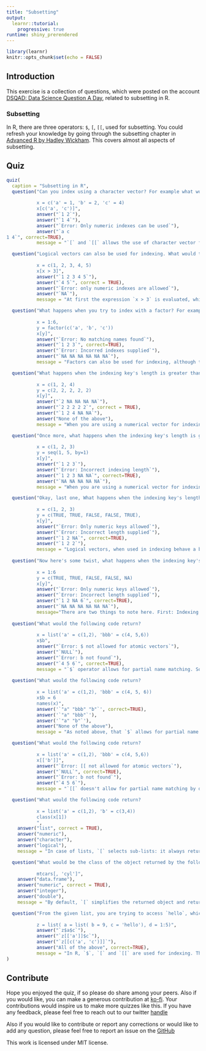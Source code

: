 ---
title: "Subsetting"
output: 
  learnr::tutorial:
    progressive: true
runtime: shiny_prerendered
---

```{r setup, include=FALSE}
library(learnr)
knitr::opts_chunk$set(echo = FALSE)
```

## Introduction

This exercise is a collection of questions, which were posted on the account [DSQAD: Data Science Question A Day](https://twitter.com/data_question), related to subsetting in R.


### Subsetting

In R, there are three operators: `$`, `[`, `[[`, used for subsetting. You could refresh your knowledge by going through the subsetting chapter in [Advanced R by Hadley Wickham](https://adv-r.hadley.nz/subsetting.html). This covers almost all aspects of subsetting.


## Quiz

```{r quiz}
quiz(
  caption = "Subsetting in R",
  question("Can you index using a character vector? For example what would the following code return?
           
           x = c('a' = 1, 'b' = 2, 'c' = 4)
           x[c('a', 'c')]",
           answer("`1 2`"),
           answer("`1 4`"),
           answer("`Error: Only numeric indexes can be used`"),
           answer("`a c
1 4`", correct=TRUE),
           message = "`[` and `[[` allows the use of character vector for subsetting. The character vector is matched against the names of elements in the vector or list."),

  question("Logical vectors can also be used for indexing. What would the following code return?
         
           x = c(1, 2, 3, 4, 5)
           x[x > 3]",
           answer("`1 2 3 4 5`"),
           answer("`4 5`", correct = TRUE),
           answer("`Error: only numeric indexes are allowed`"),
           answer("`NA`"),
           message = "At first the expression `x > 3` is evaluated, which returns a logical vector `c(FALSE, FALSE, FALSE, TRUE, TRUE)`, the positions with `TRUE` are returned and the positions with `FALSE` aren't returned."),

  question("What happens when you try to index with a factor? For example, what would the following code return?
           
           x = 1:6,
           y = factor(c('a', 'b', 'c'))
           x[y]",
           answer("`Error: No matching names found`"),
           answer("`1 2 3`", correct=TRUE),
           answer("`Error: Incorred indexes supplied`"),
           answer("`NA NA NA NA NA NA`"),
           message = "Factors can also be used for indexing, although the result might not be something you would expect. Internally factors have numerical bindings, so when used for indexing, the factors are converted to their numerical bindings and then that numerical vector is used for indexing. So in this case, `factor('a', 'b', 'c')` is converted to `c(1,2,3)` behind the scenes, and then used for indexing."),

  question("What happens when the indexing key's length is greater than your vector? For example what would the following code returns?
           
           x = c(1, 2, 4)
           y = c(2, 2, 2, 2, 2)
           x[y]",
           answer("`2 NA NA NA NA`"),
           answer("`2 2 2 2 2`", correct = TRUE),
           answer("`1 2 4 NA NA`"),
           answer("None of the above"),
           message = "When you are using a numerical vector for indexing, the elements of indexer are matched against the position of original vector. So the 2 in y is matched to the position 2 of x. The above example is basically `c(x[2], x[2], x[2], x[2], x[2])`"),

  question("Once more, what happens when the indexing key's length is greater than your vector? For example what would the following code returns?
           
           x = c(1, 2, 3)
           y = seq(1, 5, by=1)
           x[y]",
           answer("`1 2 3`"),
           answer("`Error: Incorrect indexing length`"),
           answer("`1 2 3 NA NA`", correct=TRUE),
           answer("`NA NA NA NA NA`"),
           message = "When you are using a numerical vector for indexing, the elements of indexer are matched against the position of original vector. So the 5 in y is matched to the position 5 of `x` and since `x[5]` doesn't exist `NA` is returned. If a particular position doesn't exist `NA` is returned."),

  question("Okay, last one, What happens when the indexing key's length is greater than your vector? For example what would the following code returns?
           
           x = c(1, 2, 3)
           y = c(TRUE, TRUE, FALSE, FALSE, TRUE),
           x[y]",
           answer("`Error: Only numeric keys allowed`"),
           answer("`Error: Incorrect length supplied`"),
           answer("`1 2 NA`", correct=TRUE),
           answer("`1 2 2`"),
           message = "Logical vectors, when used in indexing behave a bit different. In this case, since the length of `y` is greater than `x`, imagine `x` to be extended to match `y`'s length and new positions getting filled with `NA`, like `c(1,2,3,NA,NA)` All those positions in `x` which are matching with `TRUE`'s position in `y` are reutrned, which in this case are position 1, 2, and 5, so the returned value is `1 2 NA`."),
  
  question("Now here's some twist, what happens when the indexing key's length is smaller than your vector? For example what would the following code returns?
           
           x = 1:6
           y = c(TRUE, TRUE, FALSE, FALSE, NA)
           x[y]",
           answer("`Error: Only numeric keys allowed`"),
           answer("`Error: Incorrect length supplied`"),
           answer("`1 2 NA 6`", correct=TRUE),
           answer("`NA NA NA NA NA NA`"),
           message="There are two things to note here. First: Indexing with NA, and Second: Indexing with logicals. When you index with NA, you get NA. When you index with logical vectors, the positions with `TRUE` gets selected and the ones with `FALSE` are dropped. If in case your logical vector is of smaller length, the elements are recycled to match the corresponding length. So in the above example: `y` is of length 4, so when used as `x[y]`, `y` gets recycled to `(T, F, F, NA, T, F)` and `x` is indexed as `x[c(T, F, F, NA, T, F)]`. Since position `1` and `5` are `TRUE`, those will be returned, the ones with `FALSE` will not be returned and the position which has `NA` will return `NA`. So the output will be `1 NA 5`"),
  
  question("What would the following code return?
           
           x = list('a' = c(1,2), 'bbb' = c(4, 5,6))
           x$b",
           answer("`Error: $ not allowed for atomic vectors`"),
           answer("`NULL`"),
           answer("`Error: b not found`"),
           answer("`4 5 6`", correct=TRUE),
           message = "`$` operator allows for partial name matching. So `b` is matched with `bbb`"),
  
  question("What would the following code return?
           
           x = list('a' = c(1,2), 'bbb' = c(4, 5, 6))
           x$b = 6
           names(x)",
           answer('`"a" "bbb" "b"`', correct=TRUE),
           answer('`"a" "bbb"`'),
           answer('`"a" "b"`'),
           answer("None of the above"),
           message = "As noted above, that `$` allows for partial name matching, but in case of assignment it it creates a new element with that name. Like in the above example, element with name `b` and value `6` is created in the list, as it doesn't exist. If the element exists, it's value will be overwritten."),

  question("What would the following code return?
           
           x = list('a' = c(1,2), 'bbb' = c(4, 5,6))
           x[['b']]",
           answer("`Error: [[ not allowed for atomic vectors`"),
           answer("`NULL`", correct=TRUE),
           answer("`Error: b not found`"),
           answer("`4 5 6`"),
           message = "`[[` doesn't allow for partial name matching by default. That's the main difference between `[[` and `$`. Although unadvisable, but you could achieve partial name matching by passing argument `exact = FALSE`"),

  question("What would the following code return?
           
           x = list('a' = c(1,2), 'b' = c(3,4))
           class(x[1])
           ",
    answer("list", correct = TRUE),
    answer("numeric"),
    answer("character"),
    answer("logical"),
    message = "In case of lists, `[` selects sub-lists: it always returns a list. If you use it with a single positive integer, it returns a list of length one. `[[` selects an element within a list."),

  question("What would be the class of the object returned by the following code?
           
           mtcars[, 'cyl']",
    answer("data.frame"),
    answer("numeric", correct = TRUE),
    answer("integer"),
    answer("double"),
    message = "By default, `[` simplifies the returned object and returns a vector, in case of dataframes. To preserve the row column structure, use the argument `drop = FALSE`"),

  question("From the given list, you are trying to access `hello`, which of the following command would work?
           
           z = list( a = list( b = 9, c = 'hello'), d = 1:5)",
           answer("`z$a$c`"),
           answer("`z[['a']]$c`"),
           answer("`z[[c('a', 'c')]]`"),
           answer("All of the above", correct=TRUE),
           message = "In R, `$`, `[` and `[[` are used for indexing. The most important difference between `[`, `[[` and `$` is that the `[` can select more than one elements while the other two select a single element. The main difference between `$` and `[[` is that `$` does not allow computed indices whereas `[[` does. `z[['a']]` is equivalent to `z$a`. `[[` can be applied recursively to lists as shown in option 3, `z[[c('a', 'c')]]` is equivalent to `z[['a']][['c']]`.")
)
```

## Contribute

Hope you enjoyed the quiz, if so please do share among your peers. Also if you would like, you can make a generous contribution at [ko-fi](https://ko-fi.com/dsqad). Your contributions would inspire us to make more quizzes like this. If you have any feedback, please feel free to reach out to our twitter [handle](https://twitter.com/data_question) 

Also if you would like to contribute or report any corrections or would like to add any question, please feel free to report an issue on the [GitHub]()

This work is licensed under MIT license.